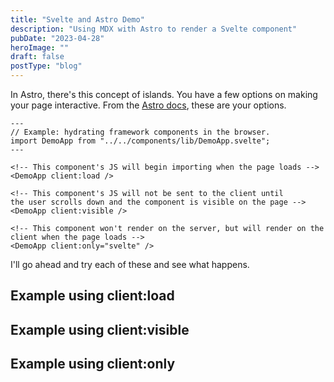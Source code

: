 ```yaml
---
title: "Svelte and Astro Demo"
description: "Using MDX with Astro to render a Svelte component"
pubDate: "2023-04-28"
heroImage: ""
draft: false
postType: "blog"
---
```


In Astro, there's this concept of islands. You have a few options on making your page interactive.
From the [Astro docs](https://docs.astro.build/en/core-concepts/framework-components/#using-framework-components),
these are your options.

```astro
---
// Example: hydrating framework components in the browser.
import DemoApp from "../../components/lib/DemoApp.svelte";
---

<!-- This component's JS will begin importing when the page loads -->
<DemoApp client:load />

<!-- This component's JS will not be sent to the client until
the user scrolls down and the component is visible on the page -->
<DemoApp client:visible />

<!-- This component won't render on the server, but will render on the client when the page loads -->
<DemoApp client:only="svelte" />
```

I'll go ahead and try each of these and see what happens.


## Example using client:load

<DemoApp client:load />

## Example using client:visible

<DemoApp client:visible />

## Example using client:only

<DemoApp client:only="svelte" />
